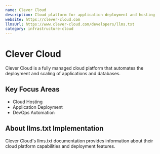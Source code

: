 ```yaml
---
name: Clever Cloud
description: Cloud platform for application deployment and hosting
website: https://clever-cloud.com
llmsUrl: https://www.clever-cloud.com/developers/llms.txt
category: infrastructure-cloud
---
```


# Clever Cloud

Clever Cloud is a fully managed cloud platform that automates the deployment and scaling of applications and databases.

## Key Focus Areas

- Cloud Hosting
- Application Deployment
- DevOps Automation

## About llms.txt Implementation

Clever Cloud's llms.txt documentation provides information about their cloud platform capabilities and deployment features.
